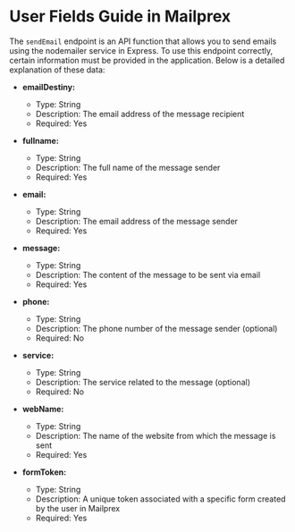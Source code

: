 # User Fields Guide in Mailprex

The `sendEmail` endpoint is an API function that allows you to send emails using the nodemailer service in Express. To use this endpoint correctly, certain information must be provided in the application. Below is a detailed explanation of these data:

- **emailDestiny:**
  - Type: String
  - Description: The email address of the message recipient
  - Required: Yes

- **fullname:**
  - Type: String
  - Description: The full name of the message sender
  - Required: Yes

- **email:**
  - Type: String
  - Description: The email address of the message sender
  - Required: Yes

- **message:**
  - Type: String
  - Description: The content of the message to be sent via email
  - Required: Yes

- **phone:**
  - Type: String
  - Description: The phone number of the message sender (optional)
  - Required: No

- **service:**
  - Type: String
  - Description: The service related to the message (optional)
  - Required: No

- **webName:**
  - Type: String
  - Description: The name of the website from which the message is sent
  - Required: Yes

- **formToken:**
  - Type: String
  - Description: A unique token associated with a specific form created by the user in Mailprex
  - Required: Yes
